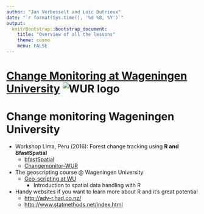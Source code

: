 ```yaml
---
author: "Jan Verbesselt and Loïc Dutrieux"
date: "`r format(Sys.time(), '%d %B, %Y')`"
output:
  knitrBootstrap::bootstrap_document:
    title: "Overview of all the lessons"
    theme: cosmo
    menu: FALSE
---
```


# [Change Monitoring at Wageningen University](http://www.wageningenur.nl/changemonitor) ![WUR logo](http://www.wageningenur.nl/upload/f9a0b5f2-15c5-4b84-9e14-20ef02f5e265_wur-logo.png)

# Change monitoring Wageningen University

* Workshop Lima, Peru (2016): Forest change tracking using **R and BfastSpatial**
    * [bfastSpatial](http://changemonitor-wur.github.io/talks/bfastSpatial-2016/)
    * [Changemonitor-WUR](http://changemonitor-wur.github.io/talks/change-detection-2016/)
    
* The geoscripting course @ Wageningen University
    * [Geo-scripting at WU](https://geoscripting-wur.github.io/)
      * Introduction to spatial data handling with R
    
* Handy websites if you want to learn more about R and it's great potential
    * [http://adv-r.had.co.nz/](http://adv-r.had.co.nz/)
    * [http://www.statmethods.net/index.html](http://www.statmethods.net/index.html)
    



